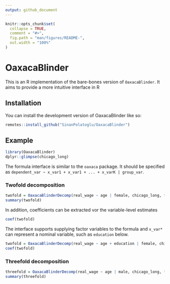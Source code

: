 ```yaml
---
output: github_document
---
```


<!-- README.md is generated from README.Rmd. Please edit that file -->

```r
knitr::opts_chunk$set(
  collapse = TRUE,
  comment = "#>",
  fig.path = "man/figures/README-",
  out.width = "100%"
)
```

# OaxacaBlinder

<!-- badges: start -->
<!-- badges: end -->

This is an R implementation of the bare-bones version of `OaxacaBlinder`.
It aims to provide a more intuitive interface in R

## Installation

You can install the development version of OaxacaBlinder like so:

``` r
remotes::install_github("SinanPolatoglu/OaxacaBlinder")
```

## Example

```r
library(OaxacaBlinder)
dplyr::glimpse(chicago_long)
```

The formula interface is similar to the `oaxaca` package.
It should be specified as `dependent_var ~ x_var1 + x_var1 + ... + x_varK | group_var`.

### Twofold decomposition

```r
twofold = OaxacaBlinderDecomp(real_wage ~ age | female, chicago_long, type = "twofold")
summary(twofold)
```

In addition, coefficients can be extracted vor the variable-level estimates

```r
coef(twofold)
```

The interface supports supplying factor variables to the formula and `x_var*` can represent a nominal variable, such as `education` below.

```r
twofold = OaxacaBlinderDecomp(real_wage ~ age + education | female, chicago_long, type = "twofold")
coef(twofold)
```

### Threefold decomposition

```r
threefold = OaxacaBlinderDecomp(real_wage ~ age | male, chicago_long, type = "threefold")
summary(threefold)
```
